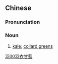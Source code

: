{{also|羽衣甘蓝}}
==Chinese==
{{zh-forms|s=羽衣甘蓝|type=22}}

===Pronunciation===
{{zh-pron
|m=yǔyī gānlán
|cat=n
}}

===Noun===
{{zh-noun}}

# [[kale]]; [[collard greens]]

[[Category:zh:Vegetables|羽00羽衣甘藍]]